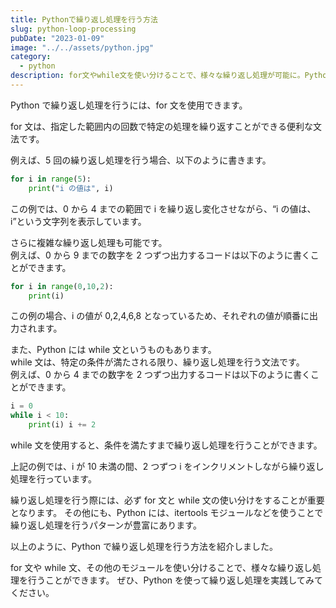 ```yaml
---
title: Pythonで繰り返し処理を行う方法
slug: python-loop-processing
pubDate: "2023-01-09"
image: "../../assets/python.jpg"
category:
  - python
description: for文やwhile文を使い分けることで、様々な繰り返し処理が可能に。Pythonを使って繰り返し処理を実践しよう！
---
```


Python で繰り返し処理を行うには、for 文を使用できます。

for 文は、指定した範囲内の回数で特定の処理を繰り返すことができる便利な文法です。

例えば、5 回の繰り返し処理を行う場合、以下のように書きます。

```python
for i in range(5):
    print("i の値は", i)
```

この例では、0 から 4 までの範囲で i を繰り返し変化させながら、“i の値は、i”という文字列を表示しています。

さらに複雑な繰り返し処理も可能です。\
例えば、0 から 9 までの数字を 2 つずつ出力するコードは以下のように書くことができます。

```python
for i in range(0,10,2):
    print(i)
```

この例の場合、i の値が 0,2,4,6,8 となっているため、それぞれの値が順番に出力されます。

また、Python には while 文というものもあります。\
while 文は、特定の条件が満たされる限り、繰り返し処理を行う文法です。\
例えば、0 から 4 までの数字を 2 つずつ出力するコードは以下のように書くことができます。

```python
i = 0
while i < 10:
    print(i) i += 2
```

while 文を使用すると、条件を満たすまで繰り返し処理を行うことができます。

上記の例では、i が 10 未満の間、2 つずつ i をインクリメントしながら繰り返し処理を行っています。

繰り返し処理を行う際には、必ず for 文と while 文の使い分けをすることが重要となります。 その他にも、Python には、itertools モジュールなどを使うことで繰り返し処理を行うパターンが豊富にあります。

以上のように、Python で繰り返し処理を行う方法を紹介しました。

for 文や while 文、その他のモジュールを使い分けることで、様々な繰り返し処理を行うことができます。 ぜひ、Python を使って繰り返し処理を実践してみてください。

